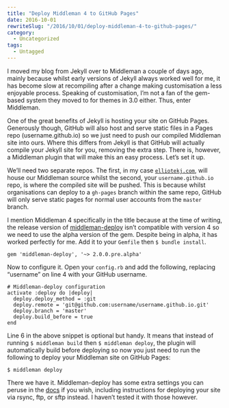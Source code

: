 ```yaml
---
title: "Deploy Middleman 4 to GitHub Pages"
date: 2016-10-01
rewriteSlug: "/2016/10/01/deploy-middleman-4-to-github-pages/"
category:
  - Uncategorized
tags:
  - Untagged
---
```


I moved my blog from Jekyll over to Middleman a couple of days ago, mainly because whilst early versions of Jekyll always worked well for me, it has become slow at recompiling after a change making customisation a less enjoyable process. Speaking of customisation, I’m not a fan of the gem-based system they moved to for themes in 3.0 either. Thus, enter Middleman.

<!-- readmore -->

One of the great benefits of Jekyll is hosting your site on GitHub Pages. Generously though, GitHub will also host and serve static files in a Pages repo (username.github.io) so we just need to push our compiled Middleman site into ours. Where this differs from Jekyll is that GitHub will actually compile your Jekyll site for you, removing the extra step. There is, however, a Middleman plugin that will make this an easy process. Let’s set it up.

We’ll need two separate repos. The first, in my case [`elliotekj.com`](https://github.com/elliotekj/elliotekj.com), will house our Middleman source whilst the second, your `username.github.io` repo, is where the compiled site will be pushed. This is because whilst organisations can deploy to a `gh-pages` branch within the same repo, GitHub will only serve static pages for normal user accounts from the `master` branch.

I mention Middleman 4 specifically in the title because at the time of writing, the release version of [middleman-deploy](https://github.com/middleman-contrib/middleman-deploy) isn’t compatible with version 4 so we need to use the alpha version of the gem. Despite being in alpha, it has worked perfectly for me. Add it to your `Gemfile` then `$ bundle install`.

```
gem 'middleman-deploy', '~> 2.0.0.pre.alpha'
```

Now to configure it. Open your `config.rb` and add the following, replacing “username” on line 4 with your GitHub username.

```
# Middleman-deploy configuration
activate :deploy do |deploy|
  deploy.deploy_method = :git
  deploy.remote = 'git@github.com:username/username.github.io.git'
  deploy.branch = 'master'
  deploy.build_before = true
end
```

Line 6 in the above snippet is optional but handy. It means that instead of running `$ middleman build` then `$ middleman deploy`, the plugin will automatically build before deploying so now you just need to run the following to deploy your Middleman site on GitHub Pages:

```
$ middleman deploy
```

There we have it. Middleman-deploy has some extra settings you can peruse in the [docs](https://github.com/middleman-contrib/middleman-deploy#middleman-deploy) if you wish, including instructions for deploying your site via rsync, ftp, or sftp instead. I haven’t tested it with those however.
  